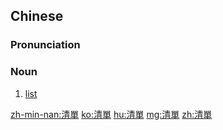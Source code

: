 {{also|清单}}
==Chinese==
{{zh-forms|s=清单}}

===Pronunciation===
{{zh-pron
|m=qīngdān
|c=cing1 daan1
|h=pfs=chhîn-tân
|mn=chheng-toaⁿ
|cat=n
}}

===Noun===
{{zh-noun}}

# [[list]]

[[zh-min-nan:清單]]
[[ko:清單]]
[[hu:清單]]
[[mg:清單]]
[[zh:清單]]